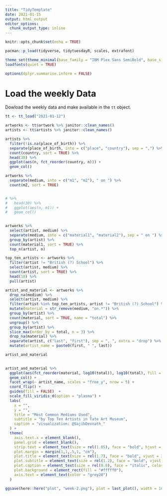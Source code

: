 ```yaml
---
title: "TidyTemplate"
date: 2021-01-15
output: html_output
editor_options: 
  chunk_output_type: inline
---
```




```r

knitr::opts_chunk$set(echo = TRUE)

pacman::p_load(tidyverse, tidytuesdayR, scales, extrafont)

theme_set(theme_minimal(base_family = "IBM Plex Sans SemiBold", base_size = 12))
loadfonts(quiet = TRUE)

options(dplyr.summarise.inform = FALSE)
```

# Load the weekly Data

Dowload the weekly data and make available in the `tt` object.

```r

tt <- tt_load("2021-01-12")

artworks <- tt$artwork %>% janitor::clean_names()
artists <- tt$artists %>% janitor::clean_names()

```

```r
artists %>% 
  filter(!is.na(place_of_birth)) %>% 
  separate(place_of_birth, into = c("place", "country"), sep = ",") %>% 
  count(country, sort = TRUE) %>%
  head(30) %>% 
  ggplot(aes(n, fct_reorder(country, n))) +
  geom_col()
```



```r
artworks %>% 
  separate(medium, into = c("m1", "m2"), " on ") %>% 
  count(m2, sort = TRUE) 


# %>% 
#   head(30) %>% 
#   ggplot(aes(n, m1)) +
#   geom_col()
  
```





```r
artworks %>% 
  select(artist, medium) %>% 
  separate(medium, into = c("material1", "material2"), sep = " on ") %>% 
  group_by(artist) %>% 
  count(material1, sort = TRUE) %>% 
  top_n(artist, n)
```
```r
top_ten_artists <- artworks %>% 
  filter(artist != "British (?) School") %>% 
  select(artist, medium) %>% 
  count(artist, sort = TRUE) %>% 
  head(10) %>% 
  pull(artist)

```

```r

artist_and_material <- artworks %>% 
  drop_na(medium) %>% 
  select(artist, medium) %>% 
  filter(artist %in% top_ten_artists, artist != "British (?) School") %>% 
  mutate(material = str_remove(medium, "on.*")) %>% 
  group_by(artist) %>% 
  count(material, sort = TRUE, name = "total") %>% 
  ungroup() %>%
  group_by(artist) %>% 
  slice_max(order_by = total, n = 3) %>% 
  drop_na(material) %>% 
  separate(artist, c("last", "first"), sep = ", ", extra = "drop") %>%
  mutate(artist_name = paste0(first, " ", last))

artist_and_material
  
```


```r
artist_and_material %>% 
  ggplot(aes(fct_reorder(material, log10(total)), log10(total), fill = material)) +
  geom_col() +
  facet_wrap(~ artist_name, scales = "free_y", nrow = 5) +
  coord_flip() +
  guides(fill = FALSE)  +
  scale_fill_viridis_d(option = "plasma") +
  labs(
    x = "",
    y = "",
    title = "Most Common Mediums Used",
    subtitle = "by Top Ten Artists in Tate Art Museum",
    caption = "visualization: @SajibDevnath_"
  ) + 
  theme(
    axis.text.x = element_blank(),
    panel.grid = element_blank(),
    strip.text = element_text(size = rel(1.05), face = "bold", hjust = 0, margin = margin(t = .2, b = .6, unit = "lines"), color = "grey20"),
    plot.margin = margin(1,1,.5,1, "cm"),
    plot.title = element_text(size = rel(1.7), face = "bold", vjust = 3),
    plot.subtitle = element_text(size = rel(1.2), face = "bold", vjust = 4, color = "grey30"),
    plot.caption = element_text(size = rel(0.8), face = "italic", color = "grey50"),
    plot.background = element_rect(fill = "#fffff0"),
    axis.text = element_text(color = "grey20")
  ) 


```


```r
ggsave(here::here("plot", "week-2.png"), plot = last_plot(), width = 10, type="cairo", dpi = 600)
```








